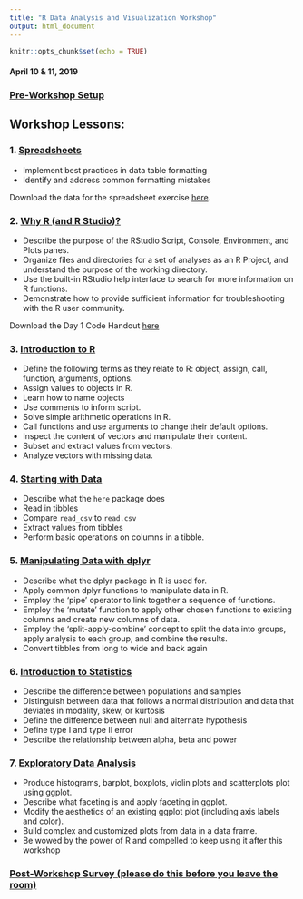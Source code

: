 ```yaml
---
title: "R Data Analysis and Visualization Workshop"
output: html_document
---
```


```r
knitr::opts_chunk$set(echo = TRUE)
```


#### April 10 & 11, 2019


### [Pre-Workshop Setup](./00-Setup.html)  

## Workshop Lessons:  

### 1. [Spreadsheets](./01-Spreadsheets.html)  
*  Implement best practices in data table formatting  
*  Identify and address common formatting mistakes  

Download the data for the spreadsheet exercise [here](https://ndownloader.figshare.com/files/2252083).

### 2. [Why R (and R Studio)?](./02-Intro.html)
*  Describe the purpose of the RStudio Script, Console, Environment, and Plots panes.
*  Organize files and directories for a set of analyses as an R Project, and understand the purpose of the working directory.
*  Use the built-in RStudio help interface to search for more information on R functions.
*  Demonstrate how to provide sufficient information for troubleshooting with the R user community.  

Download the Day 1 Code Handout [here](./Day1_code_handout.R)

### 3. [Introduction to R](./03-R_Start.html)  
*  Define the following terms as they relate to R: object, assign, call, function, arguments, options.   
*  Assign values to objects in R.   
*  Learn how to name objects   
*  Use comments to inform script.   
*  Solve simple arithmetic operations in R.   
*  Call functions and use arguments to change their default options.   
*  Inspect the content of vectors and manipulate their content.   
*  Subset and extract values from vectors.   
*  Analyze vectors with missing data. 

### 4. [Starting with Data](./04-Data_Start.html)  
*  Describe what the `here` package does
*  Read in tibbles
*  Compare `read_csv` to `read.csv`
*  Extract values from tibbles
*  Perform basic operations on columns in a tibble.

### 5. [Manipulating Data with dplyr](./05-dplyr.html)  
*  Describe what the dplyr package in R is used for.  
*  Apply common dplyr functions to manipulate data in R.  
*  Employ the ‘pipe’ operator to link together a sequence of functions.  
*  Employ the ‘mutate’ function to apply other chosen functions to existing columns and create new columns of data.  
*  Employ the ‘split-apply-combine’ concept to split the data into groups, apply analysis to each group, and combine the results.  
*  Convert tibbles from long to wide and back again

### 6. [Introduction to Statistics](./06-introStats.html)
*  Describe the difference between populations and samples  
*  Distinguish between data that follows a normal distribution and data that deviates in modality, skew, or kurtosis  
*  Define the difference between null and alternate hypothesis  
*  Define type I and type II error  
*  Describe the relationship between alpha, beta and power  

### 7. [Exploratory Data Analysis](./7-EDA-i.html)
* Produce histograms, barplot, boxplots, violin plots and scatterplots plot using ggplot.
* Describe what faceting is and apply faceting in ggplot.
* Modify the aesthetics of an existing ggplot plot (including axis labels and color).
* Build complex and customized plots from data in a data frame.
* Be wowed by the power of R and compelled to keep using it after this workshop

### [Post-Workshop Survey (please do this before you leave the room)](https://www.microstatslab.ca/mbio7040-post-workshop-survey.html)  
